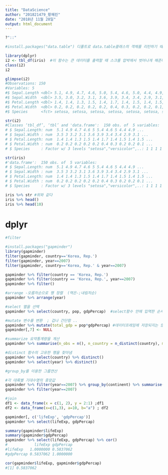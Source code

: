 ---
title: "DataScience"
author: "201821479_황혜린"
date: "2018년 11월 28일"
output: html_document
---

```{r}
?"::"

#install.packages("data.table") 디폴트로 data.table클래스의 객체를 리턴하기 때문에 data.table=F옵션을 사용하면 data.frame으로 반환된다. 

library(dplyr)
i2 <- tbl_df(iris)  #이 함수는 큰 데이터를 출력할 때 스크롤 압박에서 벗어나게 해준다 
class(i2)
i2

glimpse(i2)
#Observations: 150
#Variables: 5
#$ Sepal.Length <dbl> 5.1, 4.9, 4.7, 4.6, 5.0, 5.4, 4.6, 5.0, 4.4, 4.9, 5.4, 4.8, 4.8, 4.3, 5.8, 5.7, 5.4, 5...
#$ Sepal.Width  <dbl> 3.5, 3.0, 3.2, 3.1, 3.6, 3.9, 3.4, 3.4, 2.9, 3.1, 3.7, 3.4, 3.0, 3.0, 4.0, 4.4, 3.9, 3...
#$ Petal.Length <dbl> 1.4, 1.4, 1.3, 1.5, 1.4, 1.7, 1.4, 1.5, 1.4, 1.5, 1.5, 1.6, 1.4, 1.1, 1.2, 1.5, 1.3, 1...
#$ Petal.Width  <dbl> 0.2, 0.2, 0.2, 0.2, 0.2, 0.4, 0.3, 0.2, 0.2, 0.1, 0.2, 0.2, 0.1, 0.1, 0.2, 0.4, 0.4, 0...
#$ Species      <fct> setosa, setosa, setosa, setosa, setosa, setosa, setosa, setosa, setosa, setosa, setosa...

str(i2)
#Classes ‘tbl_df’, ‘tbl’ and 'data.frame':	150 obs. of  5 variables:
# $ Sepal.Length: num  5.1 4.9 4.7 4.6 5 5.4 4.6 5 4.4 4.9 ...
# $ Sepal.Width : num  3.5 3 3.2 3.1 3.6 3.9 3.4 3.4 2.9 3.1 ...
# $ Petal.Length: num  1.4 1.4 1.3 1.5 1.4 1.7 1.4 1.5 1.4 1.5 ...
# $ Petal.Width : num  0.2 0.2 0.2 0.2 0.2 0.4 0.3 0.2 0.2 0.1 ...
# $ Species     : Factor w/ 3 levels "setosa","versicolor",..: 1 1 1 1 1 1 1 1 1 1 ...

str(iris)
#'data.frame':	150 obs. of  5 variables:
# $ Sepal.Length: num  5.1 4.9 4.7 4.6 5 5.4 4.6 5 4.4 4.9 ...
# $ Sepal.Width : num  3.5 3 3.2 3.1 3.6 3.9 3.4 3.4 2.9 3.1 ...
# $ Petal.Length: num  1.4 1.4 1.3 1.5 1.4 1.7 1.4 1.5 1.4 1.5 ...
# $ Petal.Width : num  0.2 0.2 0.2 0.2 0.2 0.4 0.3 0.2 0.2 0.1 ...
# $ Species     : Factor w/ 3 levels "setosa","versicolor",..: 1 1 1 1 1 1 1 1 1 1 ...

iris %>% str #위와 같다 
iris %>% head()
iris %>% head(10)

```

# dplyr
```{r}
#filter 

#install.packages("gapminder")
library(gapminder)
filter(gapminder, country=='Korea, Rep.')
filter(gapminder, year==2007)
filter(gapminder, country=='Korea, Rep.' & year==2007)

gapminder %>% filter(country == 'Korea, Rep.')
gapminder %>% filter(country == 'Korea, Rep.', year==2007)
gapminder %>% filter()

#arrange -오름차순으로 행 정렬  (역은-;내림차순)
gapminder %>% arrange(year)

#select 열을 선택 
gapminder %>% select(country, pop, gdpPercap)  #select함수 안에 입역한 순서대로 출력된다! 과학적이다. 

#mutate 변수를 변환  ; 겁나 간단함 ..
gapminder %>% mutate(total_gdp = pop*gdpPercap) #데이터프레임에 저장되지는 않는것같다:
gapminder[,7] <- NULL

#summarize 요약통계량을 계산 
gapminder %>% summarise(n_obs = n(), n_country = n_distinct(country), med_gdpc = median(gdpPercap))

#distinct 함수의 고유한 행을 찾아냄 
gapminder %>% select(country) %>% distinct()
gapminder %>% select(year) %>% distinct()

#group_by를 이용한 그룹연산 

#각 대륙별 기대수명의 중앙값 
gapminder %>% filter(year==2007) %>% group_by(continent) %>% summarise(median(lifeExp))
gapminder %>% filter(year==2007)

#join
df1 <- data_frame(x = c(1, 2), y = 2:1) ;df1
df2 <- data_frame(x=c(1,3), a=10, b="a") ; df2

gapminder[, c('lifeExp', 'gdpPercap')]
gapminder %>% select(lifeExp, gdpPercap)

summary(gapminder$lifeExp)
summary(gapminder$gdpPercap)
gapminder %>% select(lifeExp, gdpPercap) %>% cor()
#            lifeExp gdpPercap
#lifeExp   1.0000000 0.5837062
#gdpPercap 0.5837062 1.0000000

cor(gapminder$lifeExp, gapminder$gdpPercap)
#[1] 0.5837062


```


